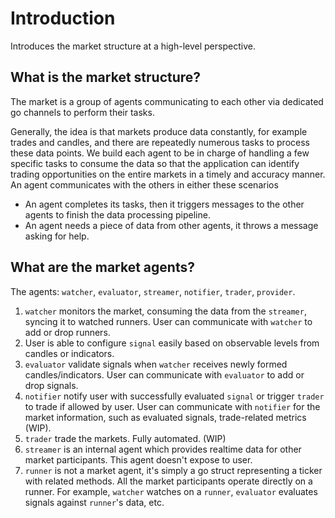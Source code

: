 # Introduction
Introduces the market structure at a high-level perspective.

## What is the market structure?
The market is a group of agents communicating to each other via dedicated go channels to perform their tasks. 

Generally, the idea is that markets produce data constantly, for example trades and candles, and there are repeatedly numerous tasks to process these data points. We build each agent to be in charge of handling a few specific tasks to consume the data so that the application can identify trading opportunities on the entire markets in a timely and accuracy manner. An agent communicates with the others in either these scenarios

  * An agent completes its tasks, then it triggers messages to the other agents to finish the data processing pipeline.
  * An agent needs a piece of data from other agents, it throws a message asking for help.

## What are the market agents?
The agents: `watcher`, `evaluator`, `streamer`, `notifier`, `trader`, `provider`. 
1. `watcher` monitors the market, consuming the data from the `streamer`, syncing it to watched runners. User can communicate with `watcher` to add or drop runners.
2. User is able to configure `signal` easily based on observable levels from candles or indicators.
3. `evaluator` validate signals when `watcher` receives newly formed candles/indicators. User can communicate with `evaluator` to add or drop signals.
4. `notifier` notify user with successfully evaluated `signal` or trigger `trader` to trade if allowed by user. User can communicate with `notifier` for the market information, such as evaluated signals, trade-related metrics (WIP).
5. `trader` trade the markets. Fully automated. (WIP)
6. `streamer` is an internal agent which provides realtime data for other market participants. This agent doesn't expose to user. 
7. `runner` is not a market agent, it's simply a go struct representing a ticker with related methods. All the market participants operate directly on a runner. For example, `watcher` watches on a `runner`, `evaluator` evaluates signals against `runner`'s data, etc.
